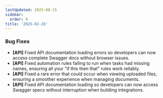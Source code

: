 ```yaml
---
lastUpdated: 2025-08-15
sidebar:
  order: 9
title: '2025-02-26'
---
```


### Bug Fixes

- **[API]** Fixed API documentation loading errors so developers can now access complete Swagger docs without browser issues.
- **[API]** Fixed automation rules failing to run when tasks had missing names, ensuring all your "if this then that" rules work reliably.
- **[API]** Fixed a rare error that could occur when viewing uploaded files, ensuring a smoother experience when managing documents.
- **[API]** Fixed API documentation loading so developers can now access Swagger specs without interruption when building integrations.